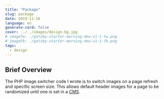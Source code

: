 ```yaml
---
title: "Package"
slug: package
date: 2019-11-16
language: en
generate-card: false
cover: ../../images/design-bg.jpg
# imageTw: ./gatsby-starter-morning-dew-v1-1-tw.png
# imageFb: ./gatsby-starter-morning-dew-v1-1-fb.png
tags:
  - design
---
```


## Brief Overview
The PHP image switcher code I wrote is to switch images on a page refresh and specific screen size.
This allows default header images for a page to be randomized until one is set in a [CMS](#unfamilar-terms).
